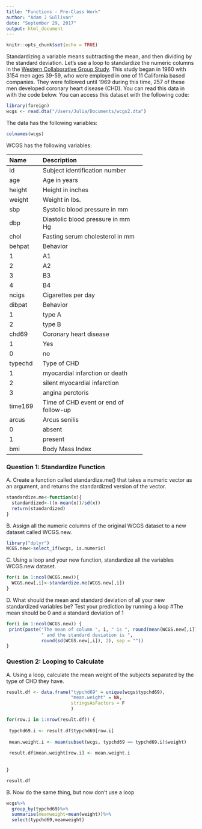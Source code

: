```yaml
---
title: "Functions - Pre-Class Work"
author: "Adam J Sullivan"
date: "September 29, 2017"
output: html_document
---
```


```r
knitr::opts_chunk$set(echo = TRUE)
```








Standardizing a variable means subtracting the mean, and then dividing by the standard deviation. Let’s use a loop to standardize the numeric columns in the [Western Collaborative Group Study](https://clinicaltrials.gov/ct2/show/NCT00005174). This study began in 1960 with 3154 men ages 39-59, who were employed in one of 11 California based companies. They were followed until 1969 during this time, 257 of these men developed coronary heart disease (CHD). You can read this data in with the code below. You can access this dataset with the following code:

```R
library(foreign)
wcgs <- read.dta("/Users/Julia/Documents/wcgs2.dta")
```

The data has the following variables:
```r
colnames(wcgs)
```



WCGS has the following variables:

-----------------------------------------------------------
Name    Description
------- -------------------------------------------
id      Subject identification number

age     Age in years

height  Height in inches

weight  Weight in lbs.

sbp     Systolic blood pressure in mm 

dbp     Diastolic blood pressure in mm Hg

chol    Fasting serum cholesterol in mm 

behpat  Behavior

  1       A1

  2       A2

  3       B3

  4       B4

ncigs   Cigarettes per day

dibpat  Behavior

1       type A

2       type B

chd69   Coronary heart disease

1       Yes

0       no

typechd Type of CHD

1       myocardial infarction or death

2       silent myocardial infarction

3       angina perctoris

time169 Time of CHD event or end of follow-up

arcus   Arcus senilis

0       absent

1       present

bmi     Body Mass Index
-----------------------------------------------------------




### Question 1: Standardize Function

A. Create a function called standardize.me() that takes a numeric vector as an argument, and returns the standardized version of the vector. 
```r
standardize.me<-function(x){
  standardized<-((x-mean(x))/sd(x))
  return(standardized)
}
```
B. Assign all the numeric columns of the original WCGS dataset to a new dataset called WCGS.new.
```r
library("dplyr")
WCGS.new<-select_if(wcgs, is.numeric)
```

C. Using a loop and your new function, standardize all the variables WCGS.new dataset.
```r
for(i in 1:ncol(WCGS.new)){
  WCGS.new[,i]<-standardize.me(WCGS.new[,i])
}
```

D. What should the mean and standard deviation of all your new standardized variables be? Test your prediction by running a loop
#The mean should be 0 and a standard deviation of 1
```r
for(i in 1:ncol(WCGS.new)) {
 print(paste("The mean of column ", i, " is ", round(mean(WCGS.new[,i]), 2), 
             " and the standard deviation is ",
             round(sd(WCGS.new[,i]), 2), sep = ""))
}
```




### Question 2: Looping to Calculate

A. Using a loop, calculate the mean weight of the subjects separated by the type of CHD they have.
```r
result.df <- data.frame("typchd69" = unique(wcgs$typchd69),
                        "mean.weight" = NA,
                        stringsAsFactors = F
                        )

for(row.i in 1:nrow(result.df)) {
  
 typchd69.i <- result.df$typchd69[row.i]
 
 mean.weight.i <- mean(subset(wcgs, typchd69 == typchd69.i)$weight)
 
 result.df$mean.weight[row.i] <- mean.weight.i
  
  
}

result.df

```

B. Now do the same thing, but now don’t use a loop
```r
wcgs%>%
  group_by(typchd69)%>%
  summarise(meanweight=mean(weight))%>%
  select(typchd69,meanweight)

```

